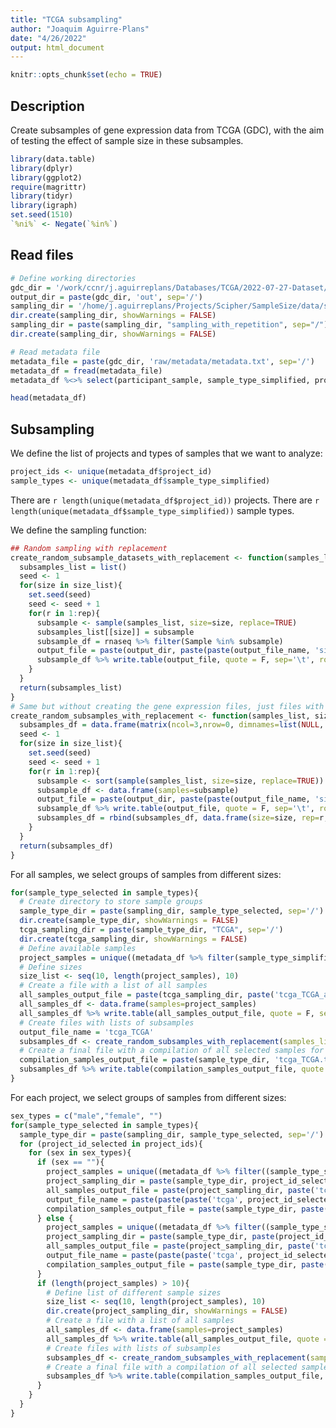 ```yaml
---
title: "TCGA subsampling"
author: "Joaquim Aguirre-Plans"
date: "4/26/2022"
output: html_document
---
```


```r
knitr::opts_chunk$set(echo = TRUE)
```

## Description

Create subsamples of gene expression data from TCGA (GDC), with the aim of testing the effect of sample size in these subsamples.

```r
library(data.table)
library(dplyr)
library(ggplot2)
require(magrittr)
library(tidyr)
library(igraph)
set.seed(1510)
`%ni%` <- Negate(`%in%`)
```

## Read files

```r
# Define working directories
gdc_dir = '/work/ccnr/j.aguirreplans/Databases/TCGA/2022-07-27-Dataset/TCGA'
output_dir = paste(gdc_dir, 'out', sep='/')
sampling_dir = '/home/j.aguirreplans/Projects/Scipher/SampleSize/data/sampling/TCGA/2022-07-27-Dataset'
dir.create(sampling_dir, showWarnings = FALSE)
sampling_dir = paste(sampling_dir, "sampling_with_repetition", sep="/")
dir.create(sampling_dir, showWarnings = FALSE)

# Read metadata file
metadata_file = paste(gdc_dir, 'raw/metadata/metadata.txt', sep='/')
metadata_df = fread(metadata_file)
metadata_df %<>% select(participant_sample, sample_type_simplified, project_id, gender) %>% unique()
```

```r
head(metadata_df)
```

## Subsampling

We define the list of projects and types of samples that we want to analyze:

```r
project_ids <- unique(metadata_df$project_id)
sample_types <- unique(metadata_df$sample_type_simplified)
```

There are `r length(unique(metadata_df$project_id))` projects.
There are `r length(unique(metadata_df$sample_type_simplified))` sample types.

We define the sampling function:

```r
## Random sampling with replacement
create_random_subsample_datasets_with_replacement <- function(samples_list, size_list, rep, rnaseq, output_dir, output_file_name){
  subsamples_list = list()
  seed <- 1
  for(size in size_list){
    set.seed(seed)
    seed <- seed + 1
    for(r in 1:rep){
      subsample <- sample(samples_list, size=size, replace=TRUE)
      subsamples_list[[size]] = subsample
      subsample_df = rnaseq %>% filter(Sample %in% subsample)
      output_file = paste(output_dir, paste(paste(output_file_name, 'size', size, 'rep', r, sep='_'), '.txt', sep=''), sep='/')
      subsample_df %>% write.table(output_file, quote = F, sep='\t', row.names = F, col.names = T)
    }
  }
  return(subsamples_list)
}
# Same but without creating the gene expression files, just files with samples
create_random_subsamples_with_replacement <- function(samples_list, size_list, rep, output_dir, output_file_name){
  subsamples_df = data.frame(matrix(ncol=3,nrow=0, dimnames=list(NULL, c("size", "rep", "samples"))))
  seed <- 1
  for(size in size_list){
    set.seed(seed)
    seed <- seed + 1
    for(r in 1:rep){
      subsample <- sort(sample(samples_list, size=size, replace=TRUE))
      subsample_df <- data.frame(samples=subsample)
      output_file = paste(output_dir, paste(paste(output_file_name, 'size', size, 'rep', r, sep='_'), '.txt', sep=''), sep='/')
      subsample_df %>% write.table(output_file, quote = F, sep='\t', row.names = F, col.names = T)
      subsamples_df = rbind(subsamples_df, data.frame(size=size, rep=r, samples=paste(subsample, collapse = ';')))
    }
  }
  return(subsamples_df)
}

```

For all samples, we select groups of samples from different sizes:

```r
for(sample_type_selected in sample_types){
  # Create directory to store sample groups
  sample_type_dir = paste(sampling_dir, sample_type_selected, sep='/')
  dir.create(sample_type_dir, showWarnings = FALSE)
  tcga_sampling_dir = paste(sample_type_dir, "TCGA", sep='/')
  dir.create(tcga_sampling_dir, showWarnings = FALSE)
  # Define available samples
  project_samples = unique((metadata_df %>% filter(sample_type_simplified == sample_type_selected))$participant_sample)
  # Define sizes
  size_list <- seq(10, length(project_samples), 10)
  # Create a file with a list of all samples
  all_samples_output_file = paste(tcga_sampling_dir, paste('tcga_TCGA_all_samples.txt', sep=''), sep='/')
  all_samples_df <- data.frame(samples=project_samples)
  all_samples_df %>% write.table(all_samples_output_file, quote = F, sep='\t', row.names = F, col.names = T)
  # Create files with lists of subsamples
  output_file_name = 'tcga_TCGA'
  subsamples_df <- create_random_subsamples_with_replacement(samples_list=project_samples, size_list=size_list, rep=10, output_dir=tcga_sampling_dir, output_file_name=output_file_name)
  # Create a final file with a compilation of all selected samples for the same project
  compilation_samples_output_file = paste(sample_type_dir, 'tcga_TCGA.txt', sep='/')
  subsamples_df %>% write.table(compilation_samples_output_file, quote = F, sep='\t', row.names = F, col.names = T)
}
```

For each project, we select groups of samples from different sizes:

```r
sex_types = c("male","female", "")
for(sample_type_selected in sample_types){
  sample_type_dir = paste(sampling_dir, sample_type_selected, sep='/')
  for (project_id_selected in project_ids){
    for (sex in sex_types){
      if (sex == ""){
        project_samples = unique((metadata_df %>% filter((sample_type_simplified == sample_type_selected) & (project_id == project_id_selected)))$participant_sample)
        project_sampling_dir = paste(sample_type_dir, project_id_selected, sep='/')
        all_samples_output_file = paste(project_sampling_dir, paste('tcga_', project_id_selected, '_all_samples.txt', sep=''), sep='/')
        output_file_name = paste(paste(paste('tcga', project_id_selected, sep="_")))
        compilation_samples_output_file = paste(sample_type_dir, paste(paste('tcga', project_id_selected, sep="_"), '.txt', sep=''), sep='/')
      } else {
        project_samples = unique((metadata_df %>% filter((sample_type_simplified == sample_type_selected) & (project_id == project_id_selected) & (gender == sex)))$participant_sample)
        project_sampling_dir = paste(sample_type_dir, paste(project_id_selected, sex, sep="_"), sep='/')
        all_samples_output_file = paste(project_sampling_dir, paste('tcga_', project_id_selected, '_', sex, '_all_samples.txt', sep=''), sep='/')
        output_file_name = paste(paste(paste('tcga', project_id_selected, sex, sep="_")))
        compilation_samples_output_file = paste(sample_type_dir, paste(paste('tcga', project_id_selected, sex, sep="_"), '.txt', sep=''), sep='/')
      }
      if (length(project_samples) > 10){
        # Define list of different sample sizes
        size_list <- seq(10, length(project_samples), 10)
        dir.create(project_sampling_dir, showWarnings = FALSE)
        # Create a file with a list of all samples
        all_samples_df <- data.frame(samples=project_samples)
        all_samples_df %>% write.table(all_samples_output_file, quote = F, sep='\t', row.names = F, col.names = T)
        # Create files with lists of subsamples
        subsamples_df <- create_random_subsamples_with_replacement(samples_list=project_samples, size_list=size_list, rep=10, output_dir=project_sampling_dir, output_file_name=output_file_name)
        # Create a final file with a compilation of all selected samples for the same project
        subsamples_df %>% write.table(compilation_samples_output_file, quote = F, sep='\t', row.names = F, col.names = T)
      }
    }
  }
}
```
